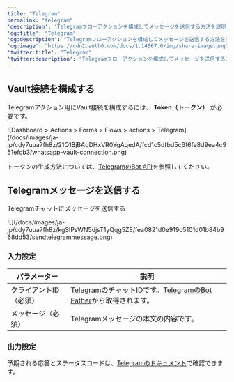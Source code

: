 ```yaml
---
title: "Telegram"
permalink: "telegram"
'description': "Telegramフローアクションを構成してメッセージを送信する方法を説明します。"
'og:title': "Telegram"
'og:description': "Telegramフローアクションを構成してメッセージを送信する方法を説明します。"
'og:image': "https://cdn2.auth0.com/docs/1.14567.0/img/share-image.png"
'twitter:title': "Telegram"
'twitter:description': "Telegramフローアクションを構成してメッセージを送信する方法を説明します。"
---
```


## Vault接続を構成する

Telegramアクション用にVault接続を構成するには、 **Token（トークン）** が必要です。

<Frame>![Dashboard > Actions > Forms > Flows > actions > Telegram](/docs/images/ja-jp/cdy7uua7fh8z/21Q1BjBAgDHxVR0YgAqedA/fcd1c5dfbd5c6f6fe8d9ea4c951efcb3/whatsapp-vault-connection.png)</Frame>

トークンの生成方法については、[TelegramのBot API](https://core.telegram.org/#bot-api)を参照してください。

## Telegramメッセージを送信する

Telegramチャットにメッセージを送信する

<Frame>![](/docs/images/ja-jp/cdy7uua7fh8z/kgSIPsWN5djsT1yQqg5Z8/fea0821d0e919c5101d01b84b968dd53/sendtelegrammessage.png)</Frame>

### 入力設定

<table class="table">
<thead>
<tr>
<th><b>パラメーター</b></th>
<th><b>説明</b></th>
</tr>
</thead>
<tbody>
<tr>
<td>クライアントID（必須）</td>
<td>TelegramのチャットIDです。<a href="https://core.telegram.org/bots">TelegramのBot Father</a>から取得されます。</td>
</tr>
<tr>
<td>メッセージ（必須）</td>
<td>Telegramメッセージの本文の内容です。</td>
</tr>
</tbody>
</table>

### 出力設定

予期される応答とステータスコードは、[Telegramのドキュメント](https://core.telegram.org/method/messages.sendMessage)で確認できます。